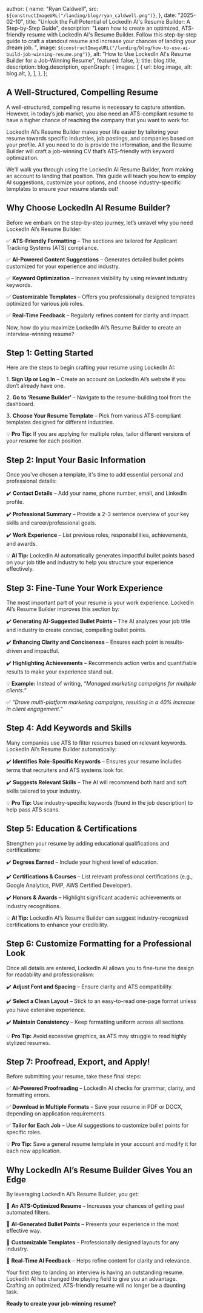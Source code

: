 
  author: {
    name: "Ryan Caldwell",
    src: `${constructImageURL("/landing/blog/ryan_caldwell.png")}`,
  },
  date: "2025-02-10",
  title:
    "Unlock the Full Potential of LockedIn AI's Resume Builder: A Step-by-Step Guide",
  description:
    "Learn how to create an optimized, ATS-friendly resume with LockedIn AI's Resume Builder. Follow this step-by-step guide to craft a standout resume and increase your chances of landing your dream job. ",
  image: `${constructImageURL("/landing/blog/how-to-use-ai-build-job-winning-resume.png")}`,
  alt: "How to Use LockedIn AI's Resume Builder for a Job-Winning Resume",
  featured: false,
};
  title: blog.title,
  description: blog.description,
  openGraph: {
    images: [
      {
        url: blog.image,
        alt: blog.alt,
      },
    ],
  },
};


## A Well-Structured, Compelling Resume

A well-structured, compelling resume is necessary to capture attention. However, in today’s job market, you also need an ATS-compliant resume to have a higher chance of reaching the company that you want to work for.

LockedIn AI’s Resume Builder makes your life easier by tailoring your resume towards specific industries, job postings, and companies based on your profile. All you need to do is provide the information, and the Resume Builder will craft a job-winning CV that’s ATS-friendly with keyword optimization.

We'll walk you through using the LockedIn AI Resume Builder, from making an account to landing that position. This guide will teach you how to employ AI suggestions, customize your options, and choose industry-specific templates to ensure your resume stands out!

## Why Choose LockedIn AI Resume Builder?

Before we embark on the step-by-step journey, let’s unravel why you need LockedIn AI’s Resume Builder:

✅ **ATS-Friendly Formatting** – The sections are tailored for Applicant Tracking Systems (ATS) compliance.

✅ **AI-Powered Content Suggestions** – Generates detailed bullet points customized for your experience and industry.

✅ **Keyword Optimization** – Increases visibility by using relevant industry keywords.

✅ **Customizable Templates** – Offers you professionally designed templates optimized for various job roles.

✅ **Real-Time Feedback** – Regularly refines content for clarity and impact.

Now, how do you maximize LockedIn AI’s Resume Builder to create an interview-winning resume?

## Step 1: Getting Started

Here are the steps to begin crafting your resume using LockedIn AI:

1️. **Sign Up or Log In** – Create an account on LockedIn AI’s website if you don’t already have one.

2️. **Go to ‘Resume Builder’** – Navigate to the resume-building tool from the dashboard.

3️. **Choose Your Resume Template** – Pick from various ATS-compliant templates designed for different industries.

💡 **Pro Tip:** If you are applying for multiple roles, tailor different versions of your resume for each position.

## Step 2: Input Your Basic Information

Once you've chosen a template, it's time to add essential personal and professional details:

✔️ **Contact Details** – Add your name, phone number, email, and LinkedIn profile.

✔️ **Professional Summary** – Provide a 2-3 sentence overview of your key skills and career/professional goals.

✔️ **Work Experience** – List previous roles, responsibilities, achievements, and awards.

💡 **AI Tip:** LockedIn AI automatically generates impactful bullet points based on your job title and industry to help you structure your experience effectively.

## Step 3: Fine-Tune Your Work Experience

The most important part of your resume is your work experience. LockedIn AI’s Resume Builder improves this section by:

✔️ **Generating AI-Suggested Bullet Points** – The AI analyzes your job title and industry to create concise, compelling bullet points.

✔️ **Enhancing Clarity and Conciseness** – Ensures each point is results-driven and impactful.

✔️ **Highlighting Achievements** – Recommends action verbs and quantifiable results to make your experience stand out.

💡 **Example:** Instead of writing, _“Managed marketing campaigns for multiple clients.”_

✅ _“Drove multi-platform marketing campaigns, resulting in a 40% increase in client engagement.”_

## Step 4: Add Keywords and Skills

Many companies use ATS to filter resumes based on relevant keywords. LockedIn AI’s Resume Builder automatically:

✔️ **Identifies Role-Specific Keywords** – Ensures your resume includes terms that recruiters and ATS systems look for.

✔️ **Suggests Relevant Skills** – The AI will recommend both hard and soft skills tailored to your industry.

💡 **Pro Tip:** Use industry-specific keywords (found in the job description) to help pass ATS scans.

## Step 5: Education & Certifications

Strengthen your resume by adding educational qualifications and certifications:

✔️ **Degrees Earned** – Include your highest level of education.

✔️ **Certifications & Courses** – List relevant professional certifications (e.g., Google Analytics, PMP, AWS Certified Developer).

✔️ **Honors & Awards** – Highlight significant academic achievements or industry recognitions.

💡 **AI Tip:** LockedIn AI’s Resume Builder can suggest industry-recognized certifications to enhance your credibility.

## Step 6: Customize Formatting for a Professional Look

Once all details are entered, LockedIn AI allows you to fine-tune the design for readability and professionalism:

✔️ **Adjust Font and Spacing** – Ensure clarity and ATS compatibility.

✔️ **Select a Clean Layout** – Stick to an easy-to-read one-page format unless you have extensive experience.

✔️ **Maintain Consistency** – Keep formatting uniform across all sections.

💡 **Pro Tip:** Avoid excessive graphics, as ATS may struggle to read highly stylized resumes.

## Step 7: Proofread, Export, and Apply!

Before submitting your resume, take these final steps:

✅ **AI-Powered Proofreading** – LockedIn AI checks for grammar, clarity, and formatting errors.

✅ **Download in Multiple Formats** – Save your resume in PDF or DOCX, depending on application requirements.

✅ **Tailor for Each Job** – Use AI suggestions to customize bullet points for specific roles.

💡 **Pro Tip:** Save a general resume template in your account and modify it for each new application.

## Why LockedIn AI’s Resume Builder Gives You an Edge

By leveraging LockedIn AI’s Resume Builder, you get:

🚀 **An ATS-Optimized Resume** – Increases your chances of getting past automated filters.

🚀 **AI-Generated Bullet Points** – Presents your experience in the most effective way.

🚀 **Customizable Templates** – Professionally designed layouts for any industry.

🚀 **Real-Time AI Feedback** – Helps refine content for clarity and relevance.

Your first step to landing an interview is having an outstanding resume. LockedIn AI has changed the playing field to give you an advantage. Crafting an optimized, ATS-friendly resume will no longer be a daunting task.

**Ready to create your job-winning resume?**
